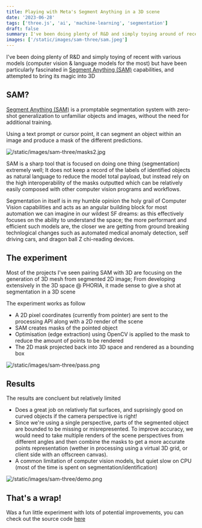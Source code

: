 ```yaml
---
title: Playing with Meta's Segment Anything in a 3D scene
date: '2023-06-28'
tags: ['three.js', 'ai', 'machine-learning', 'segmentation']
draft: false
summary: I've been doing plenty of R&D and simply toying around of recent with various ML models (computer vision & language models for the most) but have been particularly fascinated in [Segment Anything (SAM)](https://segment-anything.com/) capabilities, and attempted to bring its magic into 3D through THREE.js
images: ['/static/images/sam-three/sam.jpeg']
---
```


I've been doing plenty of R&D and simply toying of recent with various models (computer vision & language models for the most)
but have been particularly fascinated in [Segment Anything (SAM)](https://segment-anything.com/) capabilities, and attempted to bring its magic into 3D

## SAM?

[Segment Anything (SAM)](https://segment-anything.com/) is a promptable segmentation system with zero-shot generalization to unfamiliar objects and images, without the need for additional training.

Using a text prompt or cursor point, it can segment an object within an image and produce a mask of the different predictions.

![/static/images/sam-three/masks2.jpg](/static/images/sam-three/masks2.jpg)

SAM is a sharp tool that is focused on doing one thing (segmentation) extremely well; It does not keep a record of the labels of identified objects as natural language to reduce the model total payload, but instead
rely on the high interoperability of the masks outputted which can be relatively easily composed with other computer vision programs and workflows.

Segmentation in itself is in my humble opinion the holy grail of Computer Vision capabilities and acts as an angular building block for most automation we can imagine in our wildest SF dreams: as this effectively focuses
on the ability to understand the space; the more performant and efficient such models are, the closer we are getting from ground breaking technlogical changes such as automated medical anomaly detection, self driving cars, and dragon ball Z chi-reading devices.

## The experiment

Most of the projects I've seen pairing SAM with 3D are focusing on the generation of 3D mesh from segmented 2D image; From developing extensively in the 3D space @ PHORIA, it made sense to give a shot at segmentation in a 3D scene

The experiment works as follow

- A 2D pixel coordinates (currently from pointer) are sent to the processing API along with a 2D render of the scene
- SAM creates masks of the pointed object
- Optimisation (edge extraction) using OpenCV is applied to the mask to reduce the amount of points to be rendered
- The 2D mask projected back into 3D space and rendered as a bounding box

![/static/images/sam-three/pass.png](/static/images/sam-three/pass.png)

## Results

The results are concluent but relatively limited

- Does a great job on relatively flat surfaces, and suprisingly good on curved objects if the camera perspective is right!
- Since we're using a single perspective, parts of the segmented object are bounded to be missing or misrepresented. To improve accuracy, we would need to take multiple renders of the scene perspectives from different angles
  and then combine the masks to get a more accurate points representation (wether in processing using a virtual 3D grid, or client side with an offscreen canvas).
- A common limitation of computer vision models, but quiet slow on CPU (most of the time is spent on segmentation/identification)

![/static/images/sam-three/demo.png](/static/images/sam-three/demo.png)

## That's a wrap!

Was a fun little experiment with lots of potential improvements, you can check out the source code [here](https://github.com/antoinemacia/segment-anything-3D-scene)
